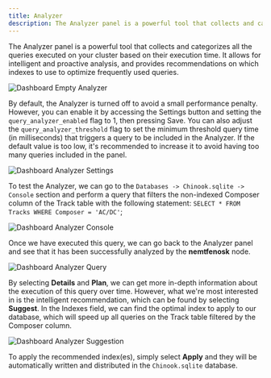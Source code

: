 ```yaml
---
title: Analyzer
description: The Analyzer panel is a powerful tool that collects and categorizes all the queries executed on your cluster based on their execution time.
---
```


The Analyzer panel is a powerful tool that collects and categorizes all the queries executed on your cluster based on their execution time. It allows for intelligent and proactive analysis, and provides recommendations on which indexes to use to optimize frequently used queries.

![Dashboard Empty Analyzer](@docs-website-assets/introduction/dashboard_analyzer_empty.png)

By default, the Analyzer is turned off to avoid a small performance penalty. However, you can enable it by accessing the Settings button and setting the `query_analyzer_enabled` flag to 1, then pressing Save. You can also adjust the `query_analyzer_threshold` flag to set the minimum threshold query time (in milliseconds) that triggers a query to be included in the Analyzer. If the default value is too low, it's recommended to increase it to avoid having too many queries included in the panel.

![Dashboard Analyzer Settings](@docs-website-assets/introduction/dashboard_analyzer_settings.png)

To test the Analyzer, we can go to the `Databases -> Chinook.sqlite -> Console` section and perform a query that filters the non-indexed Composer column of the Track table with the following statement: `SELECT * FROM Tracks WHERE Composer = 'AC/DC'`;

![Dashboard Analyzer Console](@docs-website-assets/introduction/dashboard_analyzer_console.png)

Once we have executed this query, we can go back to the Analyzer panel and see that it has been successfully analyzed by the **nemtfenosk** node. 

![Dashboard Analyzer Query](@docs-website-assets/introduction/dashboard_analyzer_query.png)

By selecting **Details** and **Plan**, we can get more in-depth information about the execution of this query over time. However, what we're most interested in is the intelligent recommendation, which can be found by selecting **Suggest**. In the Indexes field, we can find the optimal index to apply to our database, which will speed up all queries on the Track table filtered by the Composer column.

![Dashboard Analyzer Suggestion](@docs-website-assets/introduction/dashboard_analyzer_suggest.png)

To apply the recommended index(es), simply select **Apply** and they will be automatically written and distributed in the `Chinook.sqlite` database.
